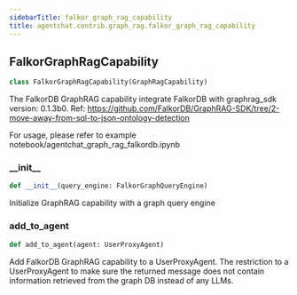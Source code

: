 ```yaml
---
sidebarTitle: falkor_graph_rag_capability
title: agentchat.contrib.graph_rag.falkor_graph_rag_capability
---
```


## FalkorGraphRagCapability

```python
class FalkorGraphRagCapability(GraphRagCapability)
```

The FalkorDB GraphRAG capability integrate FalkorDB with graphrag_sdk version: 0.1.3b0.
Ref: https://github.com/FalkorDB/GraphRAG-SDK/tree/2-move-away-from-sql-to-json-ontology-detection

For usage, please refer to example notebook/agentchat_graph_rag_falkordb.ipynb

### \_\_init\_\_

```python
def __init__(query_engine: FalkorGraphQueryEngine)
```

Initialize GraphRAG capability with a graph query engine

### add\_to\_agent

```python
def add_to_agent(agent: UserProxyAgent)
```

Add FalkorDB GraphRAG capability to a UserProxyAgent.
The restriction to a UserProxyAgent to make sure the returned message does not contain information retrieved from the graph DB instead of any LLMs.

